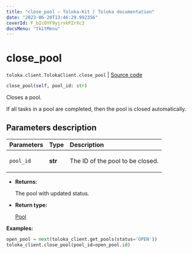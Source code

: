 ```yaml
---
title: "close_pool — Toloka-Kit | Toloka documentation"
date: "2023-06-20T13:46:29.992356"
coverId: F_bIcOYF9yjrxkPZrXc3
docsMenu: "tkitMenu"
---
```


# close_pool

`toloka.client.TolokaClient.close_pool` | [Source code](https://github.com/Toloka/toloka-kit/blob/v1.2.0/src/client/__init__.py#L1429)

```python
close_pool(self, pool_id: str)
```

Closes a pool.

If all tasks in a pool are completed, then the pool is closed automatically.

## Parameters description

| Parameters | Type | Description |
| :----------| :----| :-----------|
`pool_id`|**str**|<p>The ID of the pool to be closed.</p>

* **Returns:**

  The pool with updated status.

* **Return type:**

  [Pool](/docs/toloka-kit/reference/toloka.client.pool.Pool)

**Examples:**

```python
open_pool = next(toloka_client.get_pools(status='OPEN'))
toloka_client.close_pool(pool_id=open_pool.id)
```